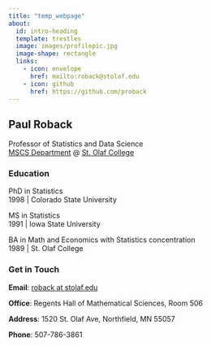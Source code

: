 ```yaml
---
title: "temp_webpage"
about:
  id: intro-heading
  template: trestles
  image: images/profilepic.jpg
  image-shape: rectangle
  links:
    - icon: envelope
      href: mailto:roback@stolaf.edu
    - icon: github
      href: https://github.com/proback
---
```


:::{#intro-heading}

## Paul Roback

Professor of Statistics and Data Science <br>
[MSCS Department](https://wp.stolaf.edu/mscs/) @ [St. Olaf College](https://wp.stolaf.edu/)

### Education

PhD in Statistics<br>
1998 | Colorado State University

MS in Statistics<br>
1991 | Iowa State University

BA in Math and Economics with Statistics concentration<br>
1989 | St. Olaf College
:::

### Get in Touch

**Email**: <a href='mailto:roback@stolaf.edu'>roback at stolaf.edu</a>

**Office**: Regents Hall of Mathematical Sciences, Room 506

**Address**: 1520 St. Olaf Ave, Northfield, MN 55057

**Phone**: 507-786-3861
